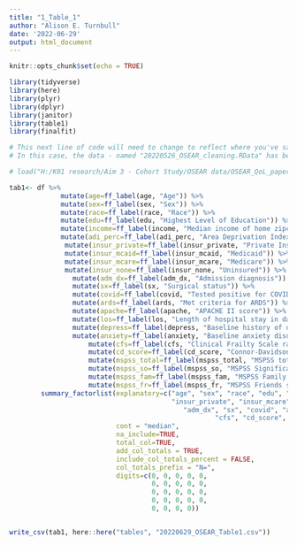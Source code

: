 ---
title: "1_Table_1"
author: "Alison E. Turnbull"
date: '2022-06-29'
output: html_document
---

```{r setup, include=FALSE}
knitr::opts_chunk$set(echo = TRUE)
```

```{r packages, include=FALSE, warning=FALSE}
library(tidyverse)
library(here)
library(plyr)
library(dplyr)
library(janitor)
library(table1)
library(finalfit)
```


```{r loading data, echo=FALSE}
# This next line of code will need to change to reflect where you've saved your project locally.  
# In this case, the data - named "20220526_OSEAR_cleaning.RData" has been saved within the project on a network drive.

# load("H:/K01 research/Aim 3 - Cohort Study/OSEAR data/OSEAR_QoL_paper_share/20220526_OSEAR_cleaning.RData")
```


```{r Table 1, echo=FALSE}
tab1<- df %>%
             mutate(age=ff_label(age, "Age")) %>%
             mutate(sex=ff_label(sex, "Sex")) %>%
             mutate(race=ff_label(race, "Race")) %>%
             mutate(edu=ff_label(edu, "Highest Level of Education")) %>%
             mutate(income=ff_label(income, "Median income of home zipcode")) %>%
             mutate(adi_perc=ff_label(adi_perc, "Area Deprivation Index (ADI) national percentile ranking")) %>%
              mutate(insur_private=ff_label(insur_private, "Private Insurance")) %>%
              mutate(insur_mcaid=ff_label(insur_mcaid, "Medicaid")) %>%
              mutate(insur_mcare=ff_label(insur_mcare, "Medicare")) %>%
              mutate(insur_none=ff_label(insur_none, "Uninsured")) %>%
                mutate(adm_dx=ff_label(adm_dx, "Admission diagnosis")) %>%
                mutate(sx=ff_label(sx, "Surgical status")) %>%
                mutate(covid=ff_label(covid, "Tested positive for COVID-19 during admission")) %>%
                mutate(ards=ff_label(ards, "Met criteria for ARDS")) %>%
                mutate(apache=ff_label(apache, "APACHE II score")) %>%
                mutate(los=ff_label(los, "Length of hospital stay in days")) %>%
                mutate(depress=ff_label(depress, "Baseline history of depression")) %>%
                mutate(anxiety=ff_label(anxiety, "Baseline anxiety disorder")) %>%
                    mutate(cfs=ff_label(cfs, "Clinical Frailty Scale range 1-8")) %>%
                    mutate(cd_score=ff_label(cd_score, "Connor-Davidson Resilience Scale score")) %>%
                    mutate(mspss_total=ff_label(mspss_total, "MSPSS total score")) %>%
                    mutate(mspss_so=ff_label(mspss_so, "MSPSS Significant Other sub-scale")) %>%
                    mutate(mspss_fam=ff_label(mspss_fam, "MSPSS Family sub-scale")) %>%
                    mutate(mspss_fr=ff_label(mspss_fr, "MSPSS Friends sub-scale")) %>%
        summary_factorlist(explanatory=c("age", "sex", "race", "edu", "income", "adi_perc", 
                                         "insur_private", "insur_mcare", "insur_mcaid", "insur_none", 
                                            "adm_dx", "sx", "covid", "ards", "apache", "los", "depress", "anxiety", 
                                                    "cfs", "cd_score", "mspss_total", "mspss_so", "mspss_fam", "mspss_fr"), 
                           cont = "median", 
                           na_include=TRUE,
                           total_col=TRUE, 
                           add_col_totals = TRUE,
                           include_col_totals_percent = FALSE, 
                           col_totals_prefix = "N=", 
                           digits=c(0, 0, 0, 0, 0, 
                                    0, 0, 0, 0, 0, 
                                    0, 0, 0, 0, 0, 
                                    0, 0, 0, 0, 0, 
                                    0, 0, 0, 0))


write_csv(tab1, here::here("tables", "20220629_OSEAR_Table1.csv"))
```
